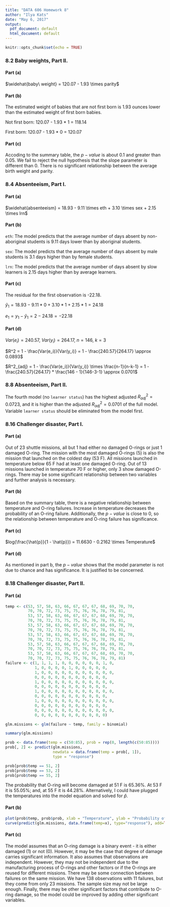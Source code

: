 ```yaml
---
title: "DATA 606 Homework 8"
author: "Ilya Kats"
date: "May 6, 2017"
output:
  pdf_document: default
  html_document: default
---
```


```r
knitr::opts_chunk$set(echo = TRUE)
```

### 8.2 Baby weights, Part II.


#### Part (a)

$\widehat{baby\ weight} = 120.07 - 1.93 \times parity$


#### Part (b)

The estimated weight of babies that are not first born is 1.93 ounces lower than the estimated weight of first born babies. 

Not first born: 120.07 - 1.93 * 1 = 118.14

First born: 120.07 - 1.93 * 0 = 120.07


#### Part (c)

Accoding to the summary table, the $p-value$ is about 0.1 and greater than 0.05. We fail to reject the null hypothesis that the slope parameter is different than 0. There is no significant relationship between the average birth weight and parity. 


### 8.4 Absenteeism, Part I. 


#### Part (a)

$\widehat{absenteeism} = 18.93 - 9.11 \times eth + 3.10 \times sex + 2.15 \times lrn$


#### Part (b)

`eth`: The model predicts that the average number of days absent by non-aboriginal students is 9.11 days lower than by aboriginal students. 

`sex`: The model predicts that the average number of days absent by male students is 3.1 days higher than by female students. 

`lrn`: The model predicts that the average number of days absent by slow learners is 2.15 days higher than by average learners.


#### Part (c)

The residual for the first observation is -22.18. 

$\hat{y}_1 = 18.93 - 9.11 * 0 + 3.10 * 1 + 2.15 * 1 = 24.18$

$e_1 = y_1 - \hat{y}_1 = 2 - 24.18 = -22.18$


#### Part (d)

$Var(e_i) = 240.57$, $Var(y_i) = 264.17$, $n = 146$, $k = 3$

$R^2 = 1 - \frac{Var(e_i)}{Var(y_i)} = 1 - \frac{240.57}{264.17} \approx 0.0893$

$R^2_{adj} = 1 - \frac{Var(e_i)}{Var(y_i)} \times \frac{n-1}{n-k-1} = 1 - \frac{240.57}{264.17} * \frac{146 - 1}{146-3-1} \approx 0.0701$


### 8.8 Absenteeism, Part II.


The fourth model (no `learner status`) has the highest adjusted $R^2_{adj} = 0.0723$, and it is higher than the adjusted $R^2_{adj} = 0.0701$ of the full model. Variable `learner status` should be eliminated from the model first. 


### 8.16 Challenger disaster, Part I. 


#### Part (a)

Out of 23 shuttle missions, all but 1 had either no damaged O-rings or just 1 damaged O-ring. The mission with the most damaged O-rings (5) is also the mission that launched on the coldest day (53 F). All missions launched in temperature below 65 F had at least one damaged O-ring. Out of 13 missions launched in temperature 70 F or higher, only 3 show damaged O-rings. There may be some significant relationship between two variables and further analysis is necessary.


#### Part (b)

Based on the summary table, there is a negative relationship between temperature and O-ring failures. Increase in temperature decreases the probability of an O-ring failure. Additionally, the $p-value$ is close to $0$, so the relationship between temperature and O-ring failure has significance. 


#### Part (c)

$log(\frac{\hat{p}}{1 - \hat{p}}) = 11.6630 - 0.2162 \times Temperature$


#### Part (d)

As mentioned in part b, the $p-value$ shows that the model parameter is not due to chance and has significance. It is justified to be concerned.



### 8.18 Challenger disaster, Part II.


#### Part (a)

```r
temp <- c(53, 57, 58, 63, 66, 67, 67, 67, 68, 69, 70, 70, 
          70, 70, 72, 73, 75, 75, 76, 76, 78, 79, 81,
          53, 57, 58, 63, 66, 67, 67, 67, 68, 69, 70, 70, 
          70, 70, 72, 73, 75, 75, 76, 76, 78, 79, 81,
          53, 57, 58, 63, 66, 67, 67, 67, 68, 69, 70, 70, 
          70, 70, 72, 73, 75, 75, 76, 76, 78, 79, 81,
          53, 57, 58, 63, 66, 67, 67, 67, 68, 69, 70, 70, 
          70, 70, 72, 73, 75, 75, 76, 76, 78, 79, 81,
          53, 57, 58, 63, 66, 67, 67, 67, 68, 69, 70, 70, 
          70, 70, 72, 73, 75, 75, 76, 76, 78, 79, 81,
          53, 57, 58, 63, 66, 67, 67, 67, 68, 69, 70, 70, 
          70, 70, 72, 73, 75, 75, 76, 76, 78, 79, 81)
failure <- c(1, 1, 1, 1, 0, 0, 0, 0, 0, 0, 1, 0, 
             1, 0, 0, 0, 0, 1, 0, 0, 0, 0, 0,
             1, 0, 0, 0, 0, 0, 0, 0, 0, 0, 0, 0, 
             0, 0, 0, 0, 0, 0, 0, 0, 0, 0, 0,
             1, 0, 0, 0, 0, 0, 0, 0, 0, 0, 0, 0, 
             0, 0, 0, 0, 0, 0, 0, 0, 0, 0, 0,
             1, 0, 0, 0, 0, 0, 0, 0, 0, 0, 0, 0, 
             0, 0, 0, 0, 0, 0, 0, 0, 0, 0, 0,
             1, 0, 0, 0, 0, 0, 0, 0, 0, 0, 0, 0, 
             0, 0, 0, 0, 0, 0, 0, 0, 0, 0, 0,
             0, 0, 0, 0, 0, 0, 0, 0, 0, 0, 0, 0, 
             0, 0, 0, 0, 0, 0, 0, 0, 0, 0, 0)

glm.missions <- glm(failure ~ temp, family = binomial)

summary(glm.missions)

prob <- data.frame(temp = c(50:85), prob = rep(0, length(c(50:85))))
prob[, 2] <- predict(glm.missions, 
                     newdata = data.frame(temp = prob[, 1]), 
                     type = "response")

prob[prob$temp == 51, 2]
prob[prob$temp == 53, 2]
prob[prob$temp == 55, 2]
```

The probability that O-ring will become damaged at 51 F is 65.36%. At 53 F it is 55.05%; and, at 55 F it is 44.28%. Alternatively, I could have plugged the temperatures into the model equation and solved for $\hat{p}$.


#### Part (b)


```r
plot(prob$temp, prob$prob, xlab = "Temperature", ylab = "Probability of Damage")
curve(predict(glm.missions, data.frame(temp=x), type="response"), add=TRUE)
```


#### Part (c)

The model assumes that an O-ring damage is a binary event - it is either damaged (1) or not (0). However, it may be the case that degree of damage carries significant information. It also assumes that observations are independent. However, they may not be independent due to the manufacturing process of O-rings and other factors or if the O-rings are reused for different missions. There may be some connection between failures on the same mission. We have 138 observations with 11 failures, but they come from only 23 missions. The sample size may not be large enough. Finally, there may be other significant factors that contribute to O-ring damage, so the model could be improved by adding other significant variables.